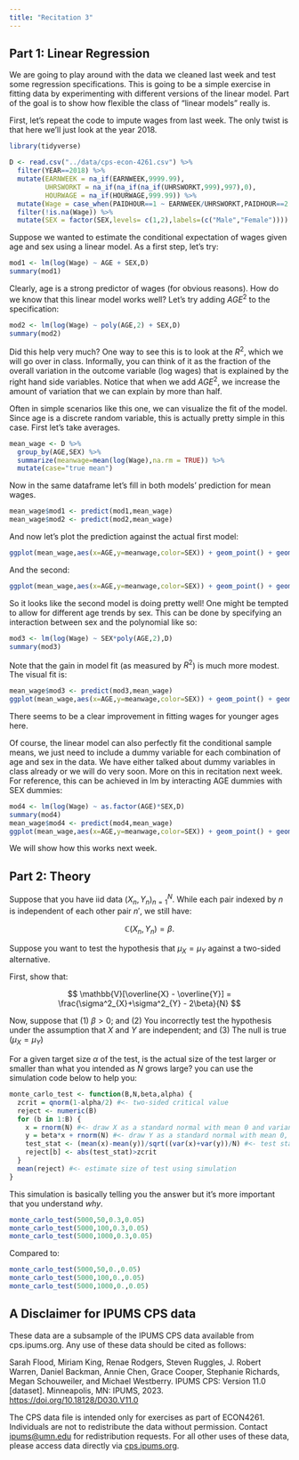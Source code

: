 ```yaml
---
title: "Recitation 3"
---
```


## Part 1: Linear Regression

We are going to play around with the data we cleaned last week and test some regression specifications. This is going to be a simple exercise in fitting data by experimenting with different versions of the linear model. Part of the goal is to show how flexible the class of "linear models" really is.

First, let's repeat the code to impute wages from last week. The only twist is that here we'll just look at the year 2018.


```r
library(tidyverse)

D <- read.csv("../data/cps-econ-4261.csv") %>%
  filter(YEAR==2018) %>%
  mutate(EARNWEEK = na_if(EARNWEEK,9999.99),
         UHRSWORKT = na_if(na_if(na_if(UHRSWORKT,999),997),0),
         HOURWAGE = na_if(HOURWAGE,999.99)) %>%
  mutate(Wage = case_when(PAIDHOUR==1 ~ EARNWEEK/UHRSWORKT,PAIDHOUR==2 ~ HOURWAGE)) %>%
  filter(!is.na(Wage)) %>%
  mutate(SEX = factor(SEX,levels= c(1,2),labels=(c("Male","Female"))))


```

Suppose we wanted to estimate the conditional expectation of wages given age and sex using a linear model. As a first step, let's try:

```r
mod1 <- lm(log(Wage) ~ AGE + SEX,D)
summary(mod1)
```

Clearly, age is a strong predictor of wages (for obvious reasons). How do we know that this linear model works well? Let's try adding $AGE^2$ to the specification:

```r
mod2 <- lm(log(Wage) ~ poly(AGE,2) + SEX,D)
summary(mod2)
```

Did this help very much? One way to see this is to look at the $R^2$, which we will go over in class. Informally, you can think of it as the fraction of the overall variation in the outcome variable (log wages) that is explained by the right hand side variables. Notice that when we add $AGE^2$, we increase the amount of variation that we can explain by more than half. 

Often in simple scenarios like this one, we can visualize the fit of the model. Since age is a discrete random variable, this is actually pretty simple in this case. First let's take averages.

```r
mean_wage <- D %>%
  group_by(AGE,SEX) %>%
  summarize(meanwage=mean(log(Wage),na.rm = TRUE)) %>%
  mutate(case="true mean")
```

Now in the same dataframe let's fill in both models' prediction for mean wages.

```r
mean_wage$mod1 <- predict(mod1,mean_wage)
mean_wage$mod2 <- predict(mod2,mean_wage)
```

And now let's plot the prediction against the actual first model:

```r
ggplot(mean_wage,aes(x=AGE,y=meanwage,color=SEX)) + geom_point() + geom_line(aes(x=AGE,y=mod1,color=SEX))
```

And the second:
```r
ggplot(mean_wage,aes(x=AGE,y=meanwage,color=SEX)) + geom_point() + geom_line(aes(x=AGE,y=mod2,color=SEX))

```

So it looks like the second model is doing pretty well! One might be tempted to allow for different age trends by sex. This can be done by specifying an interaction between sex and the polynomial like so:

```r
mod3 <- lm(log(Wage) ~ SEX*poly(AGE,2),D)
summary(mod3)
```

Note that the gain in model fit (as measured by $R^2$) is much more modest. The visual fit is:

```r
mean_wage$mod3 <- predict(mod3,mean_wage)
ggplot(mean_wage,aes(x=AGE,y=meanwage,color=SEX)) + geom_point() + geom_line(aes(x=AGE,y=mod3,color=SEX))
```
There seems to be a clear improvement in fitting wages for younger ages here.

Of course, the linear model can also perfectly fit the conditional sample means, we just need to include a dummy variable for each combination of age and sex in the data. We have either talked about dummy variables in class already or we will do very soon. More on this in recitation next week. For reference, this can be achieved in lm by interacting AGE dummies with SEX dummies:

```r
mod4 <- lm(log(Wage) ~ as.factor(AGE)*SEX,D)
summary(mod4)
mean_wage$mod4 <- predict(mod4,mean_wage)
ggplot(mean_wage,aes(x=AGE,y=meanwage,color=SEX)) + geom_point() + geom_line(aes(x=AGE,y=mod4,color=SEX))

```

We will show how this works next week.

## Part 2: Theory

Suppose that you have iid data $(X_{n},Y_{n})_{n=1}^{N}$. While each pair indexed by $n$ is independent of each other pair $n'$, we still have:

$$ \mathbb{C}(X_{n},Y_{n}) = \beta.$$

Suppose you want to test the hypothesis that $\mu_{X}=\mu_{Y}$ against a two-sided alternative. 

First, show that:

$$ \mathbb{V}[\overline{X} - \overline{Y}] = \frac{\sigma^2_{X}+\sigma^2_{Y} - 2\beta}{N} $$

Now, suppose that 
  (1) $\beta>0$; and
  (2) You incorrectly test the hypothesis under the assumption that $X$ and $Y$ are independent; and
  (3) The null is true ($\mu_{X}=\mu_{Y}$)
  
For a given target size $\alpha$ of the test, is the actual size of the test larger or smaller than what you intended as $N$ grows large? you can use the simulation code below to help you:

```r
monte_carlo_test <- function(B,N,beta,alpha) {
  zcrit = qnorm(1-alpha/2) #<- two-sided critical value
  reject <- numeric(B)
  for (b in 1:B) {
    x = rnorm(N) #<- draw X as a standard normal with mean 0 and variance 1
    y = beta*x + rnorm(N) #<- draw Y as a standard normal with mean 0, variance 1+beta and covarariance(x,y) =beta
    test_stat <- (mean(x)-mean(y))/sqrt((var(x)+var(y))/N) #<- test statistic under incorrect assumption
    reject[b] <- abs(test_stat)>zcrit
  }
  mean(reject) #<- estimate size of test using simulation
}
```

This simulation is basically telling you the answer but it's more important that you understand *why*.

```r
monte_carlo_test(5000,50,0.3,0.05)
monte_carlo_test(5000,100,0.3,0.05)
monte_carlo_test(5000,1000,0.3,0.05)
```

Compared to:
```r
monte_carlo_test(5000,50,0.,0.05)
monte_carlo_test(5000,100,0.,0.05)
monte_carlo_test(5000,1000,0.,0.05)

```

## A Disclaimer for IPUMS CPS data

These data are a subsample of the IPUMS CPS data available from cps.ipums.org. Any use of these data should be cited as follows:

  Sarah Flood, Miriam King, Renae Rodgers, Steven Ruggles, J. Robert Warren, Daniel Backman, Annie Chen, Grace Cooper, Stephanie Richards, Megan Schouweiler, and Michael Westberry. IPUMS CPS: Version 11.0 [dataset]. Minneapolis, MN: IPUMS, 2023. <https://doi.org/10.18128/D030.V11.0> 

The CPS data file is intended only for exercises as part of ECON4261. Individuals are not to redistribute the data without permission. Contact <ipums@umn.edu> for redistribution requests. For all other uses of these data, please access data directly via [cps.ipums.org](http://cps.ipums.org/).

